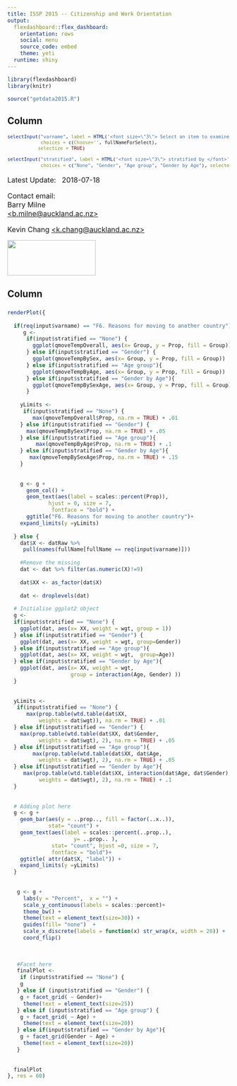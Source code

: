 ```yaml
---
title: ISSP 2015 -- Citizenship and Work Orientation
output: 
  flexdashboard::flex_dashboard:
    orientation: rows
    social: menu
    source_code: embed
    theme: yeti
  runtime: shiny
---
```




```r
library(flexdashboard)
library(knitr)

source("getdata2015.R")

```

Column {.sidebar}
-----------------------------------------------------------------------

<font size="2">
```r

selectInput("varname", label = HTML('<font size=\"3\"> Select an item to examine </font>'),
            choices = c(Choose='', fullNameForSelect),
           selectize = TRUE)

selectInput("stratified", label = HTML('<font size=\"3\"> stratified by </font>'),
            choices = c("None", "Gender", "Age group", "Gender by Age"), selected = "None")
```
</font>


<font size="3">

Latest Update: \ 
2018-07-18

Contact email: \
Barry Milne \
[<b.milne@auckland.ac.nz>](mailto:b.milne@auckland.ac.nz)

Kevin Chang 
[<k.chang@auckland.ac.nz>](mailto:k.chang@auckland.ac.nz)
</font>



<a href="http://www.arts.auckland.ac.nz/en/about/our-research/research-centres-and-archives/compass.html" target="_blank"> <img src="compass.png" width="200" height="80" /></a>


Column
-----------------------------------------------------------------------

###  

```r
renderPlot({
  
  if(req(input$varname) == "F6. Reasons for moving to another country") {
     g <-  
      if(input$stratified == "None") { 
        ggplot(qmoveTempOverall, aes(x= Group, y = Prop, fill = Group))
      } else if(input$stratified == "Gender") {  
        ggplot(qmoveTempBySex, aes(x= Group, y = Prop, fill = Group))
      } else if(input$stratified == "Age group"){  
        ggplot(qmoveTempByAge, aes(x= Group, y = Prop, fill = Group))
      } else if(input$stratified == "Gender by Age"){
        ggplot(qmoveTempBySexAge, aes(x= Group, y = Prop, fill = Group))
      }
    
    yLimits <- 
     if(input$stratified == "None") { 
        max(qmoveTempOverall$Prop, na.rm = TRUE) + .01
    } else if(input$stratified == "Gender") {  
      max(qmoveTempBySex$Prop, na.rm = TRUE) + .05
    } else if(input$stratified == "Age group"){  
         max(qmoveTempByAge$Prop, na.rm = TRUE) + .1
    } else if(input$stratified == "Gender by Age"){
       max(qmoveTempBySexAge$Prop, na.rm = TRUE) + .15
    }
       
     
    g <- g +  
      geom_col() +
      geom_text(aes(label = scales::percent(Prop)),
             hjust = 0, size = 7, 
              fontface = "bold") + 
      ggtitle("F6. Reasons for moving to another country")+
    expand_limits(y =yLimits)
    
  } else {
    dat$X <- datRaw %>%
     pull(names(fullName[fullName == req(input$varname)]))
    
    #Remove the missing 
    dat <- dat %>% filter(as.numeric(X)!=9)
    
    dat$XX <- as_factor(dat$X) 
    
    dat <- droplevels(dat)
 
  # Initialise ggplot2 object 
  g <-  
  if(input$stratified == "None") { 
    ggplot(dat, aes(x= XX, weight = wgt, group = 1)) 
  } else if(input$stratified == "Gender") {  
    ggplot(dat, aes(x= XX, weight = wgt, group=Gender))
  } else if(input$stratified == "Age group"){  
    ggplot(dat, aes(x= XX, weight = wgt,  group=Age)) 
  } else if(input$stratified == "Gender by Age"){
    ggplot(dat, aes(x= XX, weight = wgt, 
                    group = interaction(Age, Gender) ))
  }
  
  
  yLimits <- 
   if(input$stratified == "None") { 
      max(prop.table(wtd.table(dat$XX, 
          weights = dat$wgt)), na.rm = TRUE) + .01
  } else if(input$stratified == "Gender") {  
    max(prop.table(wtd.table(dat$XX, dat$Gender,
          weights = dat$wgt), 2), na.rm = TRUE) + .05
  } else if(input$stratified == "Age group"){  
        max(prop.table(wtd.table(dat$XX, dat$Age,
          weights = dat$wgt), 2), na.rm = TRUE) + .05
  } else if(input$stratified == "Gender by Age"){
     max(prop.table(wtd.table(dat$XX, interaction(dat$Age, dat$Gender),
          weights = dat$wgt), 2), na.rm = TRUE) + .1
  }
  
  
  # Adding plot here 
  g <- g +  
    geom_bar(aes(y = ..prop.., fill = factor(..x..)), 
             stat= "count") +
    geom_text(aes(label = scales::percent(..prop..),
                     y= ..prop.. ),
              stat= "count", hjust =0, size = 7, 
              fontface = "bold")+
    ggtitle( attr(dat$X, "label")) +
    expand_limits(y =yLimits)
  }
  
  
   g <- g +  
     labs(y = "Percent",  x = "") +
     scale_y_continuous(labels = scales::percent)+
     theme_bw() +
     theme(text = element_text(size=30)) +
     guides(fill= "none")  +
     scale_x_discrete(labels = function(x) str_wrap(x, width = 20)) + 
     coord_flip()
   
   
   
   #Facet here 
   finalPlot <- 
    if (input$stratified == "None") {
    g
   } else if (input$stratified == "Gender") {
    g + facet_grid( ~ Gender)+
     theme(text = element_text(size=25))
   } else if (input$stratified == "Age group") {
    g + facet_grid( ~ Age) +
     theme(text = element_text(size=20))
   } else if(input$stratified == "Gender by Age"){
    g + facet_grid(Gender ~ Age) +
     theme(text = element_text(size=20))
   }
   
 
  finalPlot
}, res = 60)
```


